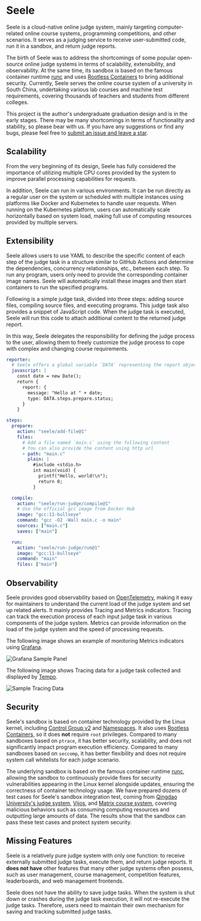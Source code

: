 # Seele

Seele is a cloud-native online judge system, mainly targeting computer-related online course systems, programming competitions, and other scenarios. It serves as a judging service to receive user-submitted code, run it in a sandbox, and return judge reports.

The birth of Seele was to address the shortcomings of some popular open-source online judge systems in terms of scalability, extensibility, and observability. At the same time, its sandbox is based on the famous container runtime [runc](https://github.com/opencontainers/runc) and uses [Rootless Containers](https://rootlesscontaine.rs/) to bring additional security. Currently, Seele serves the online course system of a university in South China, undertaking various lab courses and machine test requirements, covering thousands of teachers and students from different colleges.

This project is the author's undergraduate graduation design and is in the early stages. There may be many shortcomings in terms of functionality and stability, so please bear with us. If you have any suggestions or find any bugs, please feel free to [submit an issue and leave a star](https://github.com/darkyzhou/seele).

## Scalability

From the very beginning of its design, Seele has fully considered the importance of utilizing multiple CPU cores provided by the system to improve parallel processing capabilities for requests.

In addition, Seele can run in various environments. It can be run directly as a regular user on the system or scheduled with multiple instances using platforms like Docker and Kubernetes to handle user requests. When running on the Kubernetes platform, users can automatically scale horizontally based on system load, making full use of computing resources provided by multiple servers.

## Extensibility

Seele allows users to use YAML to describe the specific content of each step of the judge task in a structure similar to GitHub Actions and determine the dependencies, concurrency relationships, etc., between each step. To run any program, users only need to provide the corresponding container image names. Seele will automatically install these images and then start containers to run the specified programs.

Following is a simple judge task, divided into three steps: adding source files, compiling source files, and executing programs. This judge task also provides a snippet of JavaScript code. When the judge task is executed, Seele will run this code to attach additional content to the returned judge report.

In this way, Seele delegates the responsibility for defining the judge process to the user, allowing them to freely customize the judge process to cope with complex and changing course requirements.

```yaml
reporter:
  # Seele offers a global variable `DATA` representing the report object
  javascript: |
    const date = new Date();
    return {
      report: {
        message: "Hello at " + date;
        type: DATA.steps.prepare.status;
      }
    }

steps:
  prepare:
    action: "seele/add-file@1"
    files:
      # Add a file named `main.c` using the following content
      # You can also provide the content using http url
      - path: "main.c"
        plain: |
          #include <stdio.h>
          int main(void) {
            printf("Hello, world!\n");
            return 0;
          }

  compile:
    action: "seele/run-judge/compile@1"
    # Use the official gcc image from Docker Hub
    image: "gcc:11-bullseye"
    command: "gcc -O2 -Wall main.c -o main"
    sources: ["main.c"]
    saves: ["main"]

  run:
    action: "seele/run-judge/run@1"
    image: "gcc:11-bullseye"
    command: "main"
    files: ["main"]
```

## Observability

Seele provides good observability based on [OpenTelemetry](https://opentelemetry.io/), making it easy for maintainers to understand the current load of the judge system and set up related alerts. It mainly provides Tracing and Metrics indicators. Tracing can track the execution process of each input judge task in various components of the judge system. Metrics can provide information on the load of the judge system and the speed of processing requests.

The following image shows an example of monitoring Metrics indicators using [Grafana](https://grafana.com/).

![Grafana Sample Panel](/grafana.png)

The following image shows Tracing data for a judge task collected and displayed by [Tempo](https://grafana.com/oss/tempo/).

![Sample Tracing Data](/tempo.png)

## Security

Seele's sandbox is based on container technology provided by the Linux kernel, including [Control Group v2](https://www.kernel.org/doc/html/latest/admin-guide/cgroup-v2.html) and [Namespaces](https://www.kernel.org/doc/html/latest/admin-guide/namespaces/index.html). It also uses [Rootless Containers](https://rootlesscontaine.rs/), so it does **not** require `root` privileges. Compared to many sandboxes based on `ptrace`, it has better security, scalability, and does not significantly impact program execution efficiency. Compared to many sandboxes based on `seccomp`, it has better flexibility and does not require system call whitelists for each judge scenario.

The underlying sandbox is based on the famous container runtime [runc](https://github.com/opencontainers/runc/), allowing the sandbox to continuously provide fixes for security vulnerabilities appearing in the Linux kernel alongside updates, ensuring the correctness of container technology usage. We have prepared dozens of test cases for Seele's sandbox integration test, coming from [Qingdao University's judge system](https://github.com/QingdaoU/Judger), [Vijos](https://github.com/vijos/malicious-code), and [Matrix course system](https://matrix.sysu.edu.cn/about), covering malicious behaviors such as consuming computing resources and outputting large amounts of data. The results show that the sandbox can pass these test cases and protect system security.

## Missing Features

Seele is a relatively pure judge system with only one function: to receive externally submitted judge tasks, execute them, and return judge reports. It **does not have** other features that many other judge systems often possess, such as user management, course management, competition features, leaderboards, and web management frontends.

Seele does not have the ability to save judge tasks. When the system is shut down or crashes during the judge task execution, it will not re-execute the judge tasks. Therefore, users need to maintain their own mechanism for saving and tracking submitted judge tasks.
